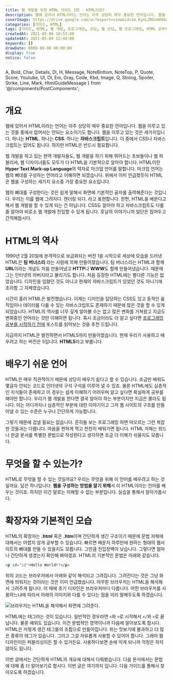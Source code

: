 ```yaml
---
title: 웹 개발을 위한 HTML 가이드 1편 - HTML이란?
description: 웹에 있어서 HTML이라는 언어는 아주 상당히 매우 중요한 언어입니다. 웹을 이루고 있는 것들 중에서 없어서는 안되는 요소이기도 합니다. 웹을 이루고 있는 것은 세가지입니다. 하나는 HTML. 하나는 CSS. 하나는 자바스크립트입니다. 이 중에서 CSS나 자바스크립트는 없어도 됩니다. 하지만 HTML은 반드시 필요합니다.
coverImage: https://drive.google.com/uc?export=view&id=1m_KynLJDOumH50xxprjWVEi5ghDIemrN
categories: [가이드, HTML]
tags: [가이드, HTML, 웹 개발, 프로그래밍, 코딩, 웹 코딩, 웹 프로그래밍, HTML 공부하기, HTML 초보]
createdAt: 2021-05-06 18:53:00
updatedAt: 2021-05-09 12:40:00
keywords: []
drawDate: 0000-00-00 00:00:00
display: true
notice: false
---
```


  A, Bold, Char, Details, Dl, H, Message, NoteBottom, NoteTop, P,
  Quote, Score, Youtube, Ul, Ol, Em, Gray, Code, Kbd, Image,
  Q, Strong, Spoiler, Strike, Line, Mark, HtmlGuideMessage
} from '@/components/PostComponents';

<HtmlGuideMessage />

# 개요
웹에 있어서 HTML이라는 언어는 아주 상당히 매우 중요한 언어입니다. 웹을 이루고 있는 것들 중에서 없어서는 안되는 요소이기도 합니다. 웹을 이루고 있는 것은 세가지입니다. 하나는 **HTML**. 하나는 **CSS**. 하나는 **자바스크립트**입니다. 이 중에서 CSS나 자바스크립트는 없어도 됩니다. 하지만 HTML은 반드시 필요합니다.

웹 개발을 하고 있는 현역 개발자들도, 웹 개발을 하기 위해 뛰어드는 초보들이나 웹 퍼블리셔, 웹 디자이너들도 모두가 다 HTML을 기본적으로 알아야 합니다. HTML이란 **Hyper Text Mark-up Language**의 약자로 마크업 언어를 말합니다. 마크업 언어는 웹의 뼈대를 구성하는 언어라고 이해하면 되겠습니다. 위에서 이미 언급했듯이 HTML은 웹을 구성하는 세가지 요소중 가장 중요한 요소입니다.

웹의 뼈대를 구성한다는 것은 쉽게 말해서 화면에 기본적인 골자를 출력해준다는 것입니다. 우리는 이를 웹에 그려지다. 렌더링 되다. 라고 표현합니다. 한편, HTML을 배운다고 해서 웹 개발을 할 수 있게 되는 건 아닙니다. CSS도 알아야 하고 자바스크립트도 다룰 줄 알아야 비로소 웹 개발에 진입할 수 있게 됩니다. 훗날의 이야기니까 일단은 접어두고 간직해둡시다.

# HTML의 역사
1990년 2월 20일에 본격적으로 보급화되는 버전 1을 시작으로 세상에 모습을 드러낸 HTML은 **팀 버너스리** 라는 사람에 의해 만들어졌습니다. 팀 버너스리는 HTML과 함께 **URL**이라는 개념도 처음 만들어냈고 **HTTP**나 **WWW**도 함께 만들어냈습니다. 때문에 그는 인터넷의 아버지라고 불리기도 합니다. 처음 등장한 HTML에는 별다른 기능은 없었습니다. 디자인을 입혔던 것도 아니고 현재의 자바스크립트가 있었던 것도 아니기에 초라함 그 자체였습니다.

<P>시간이 흘러 HTML은 발전했습니다. 이제는 디자인을 담당하는 CSS도 있고 동적인 움직임이나 데이터를 다룰 수 있는 자바스크립트도 존재하기 때문에 많은 것을 할 수 있게 되었습니다. HTML의 역사를 너무 깊게 알아볼 수는 없고 많은 변화를 거쳐왔고 지금도 변화중인 언어라는 것만 이해하면 됩니다. 혹시 조금이라도 더 알고 싶다면 <A type={'blog'} href={'/post/2021-05-02-02-complete-programming-knowledge'}>프로그래밍 공부를 시작하기 전에</A> 포스트를 읽어보는 것을 추천 드립니다.</P>

지금까지 HTML은 발전하면서 HTML5까지 만들어졌습니다. 현재 우리가 사용하고 배우려고 하는 버전은 5입니다. **HTML5**라고 부릅니다.

# 배우기 쉬운 언어
HTML은 매우 직관적이기 때문에 상당히 배우기 쉽다고 할 수 있습니다. 조금만 배워도 몇글자 안되는 코드로 인터넷의 구석 구석을 이루어 낼 수 있죠. 물론 HTML에도 심층적인 지식들이 존재하고 이 경우는 쉽게 이해하기 어려우며 알고 싶다면 확실하게 공부를 해야만 합니다. 우리가 웹 개발을 한다면 결국 알아야 하는 부분이지만 지금은 몰라도 됩니다. 이는 어디까지나 심층적인 부분에 대한 이야기이고 그저 웹 사이트의 구조를 만들어낼 수 있는 수준은 누구나 간단하게 가능합니다.

그렇기 때문에 겁낼 필요는 없습니다. 흔히들 보는 프로그래밍 하면 떠오르는 그런 복잡한 것들과는 다릅니다. 마음을 편하게 먹고 천천히 배워가면 됩니다. HTML 자체는 워드나 한글 문서를 특별한 문법으로 작성한다고 생각하면 조금 더 이해가 쉬울지도 모릅니다.

# 무엇을 할 수 있는가?
HTML로 무엇을 할 수 있는 것일까요? 우리는 무엇을 위해 이 언어를 배우려고 하는 것일까요. 답은 하나입니다. **웹을 구성하는 방법을 알기 위해**서 이 HTML이라는 언어를 배우는 것이죠. 하지만 이건 말로는 이해할 수 없는 부분입니다. 실습을 통해서 알아가봅시다.

# 확장자와 기본적인 모습
HTML의 확장자는 **.html** 혹은 **.htm**이며 간단하게 생긴 구조이기 때문에 문법 자체에 대해서는 어렵지 않게 공부할 수 있습니다. 빠르면 배운지 하루만에 원하는 형태의 웹사이트의 뼈대를 만들 수 있을지도 모릅니다. 그만큼 진입장벽이 낮습니다. 그렇다면 얼마나 간단하게 생겼는지 확인해 봐야겠죠. HTML의 기본적인 문법은 아래와 같습니다.

```html
<p id="id">Hello World!!</p>
```

위의 코드는 브라우저에서 아래와 같이 해석되고 그려집니다. 그려진다는 것은 그냥 화면에 띄워지는 것이라는 것은 이미 언급했습니다. 아무튼 브라우저는 HTML을 해석해서 그려주게 됩니다. 이 때에 초기 디자인은 브라우저마다 다릅니다. 어떤 브라우저를 사용하느냐에 따라서 아래의 이미지와 다를 수 있다는 점을 미리 말해두도록 하겠습니다.

![브라우저는 HTML을 해석해서 화면에 그려준다.](https://i.postimg.cc/GhRKKxj4/2021-0506-194926-001.png)

HTML에는 태그라는 것이 있습니다. 일반적인 경우라면 `<`와 `>`로 시작해서 `</`와 `>`로 끝납니다. 물론 예외도 있습니다. 이건 문법적인 영역이니까 다음에 알아보도록 합시다. HTML은 저렇게 생긴 태그들의 조합으로 만들어집니다. 위는 맛보기에 불과하고 더 많은 종류의 태그가 있습니다. 그리고 그걸 자유롭게 사용할 수 있어야 합니다. 그래야 웹 디자인이든 퍼블리싱이든 할 수 있거든요. 사용하다보면 손에 익게 되니까 걱정은 하지 않아도 됩니다.

이번 글에서는 간단하게 HTML의 개요에 대해서 다뤄봤습니다. 다음 문서에서는 문법에 대해 좀 더 알아보기로 합시다. 이번 글은 여기까지 입니다. 다음 가이드를 통해서 찾아오도록 하겠습니다.
